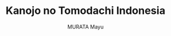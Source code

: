 ---
title: Kanojo no Tomodachi Indonesia
deskripsi : Middle school left Uka Ishimori with nothing but scars - the quiet looks, stares, and whispers from her
                            classmates made her feel like she was invisible. But, thanks to a chance encounter with a boy with
                            lemon-colored hair, she decides to change herself and make a fresh start in high school. Now in high school,
                            Uka is determined to finally make friends and get a boyfriend!
author : MURATA Mayu
genre : Comedy, Drama, Romance, Shoujo
status: Ongoing
type: Manga
image: https://i0.wp.com/www.maid.my.id/wp-content/uploads/2021/07/uoh.jpg
project : No
posted by : Yume
---